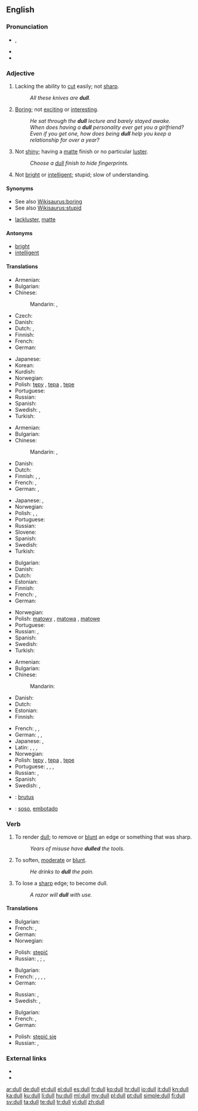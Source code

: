 ==English==

===Pronunciation===
* {{IPA|/dʌl/}}, {{SAMPA|/dVl/}}
* {{audio|en-us-dull.ogg|Audio (US)}}
* {{rhymes|ʌl}}

===Adjective===
{{en-adj|er}}

# Lacking the ability to [[cut]] easily; not [[sharp]].
#: ''All these knives are '''dull'''.''
# [[boring|Boring]]; not [[exciting]] or [[interesting]].
#: ''He sat through the '''dull''' lecture and barely stayed awake.''
#: ''When does having a '''dull''' personality ever get you a girlfriend? Even if you get one, how does being '''dull''' help you keep a relationship for over a year?''
# Not [[shiny]]; having a [[matte]] finish or no particular [[luster]].
#: ''Choose a [[dull]] finish to hide fingerprints.''
# Not [[bright]] or [[intelligent]]; stupid; slow of understanding.

====Synonyms====
* See also [[Wikisaurus:boring]]
* See also [[Wikisaurus:stupid]]
* {{sense|not shiny}} [[lackluster]], [[matte]]

====Antonyms====
* [[bright]]
* [[intelligent]]

====Translations====
{{trans-top|lacking the ability to cut easily; not sharp}}
* Armenian: {{t+|hy|բութ|tr=but'}}
* Bulgarian: {{t+|bg|тъп|tr=tǎp}}
* Chinese:
*: Mandarin: {{t|zh|鈍|sc=Hani}}, {{t|zh|钝|tr=dùn|sc=Hani}}
* Czech: {{t-|cs|tupý|m}}
* Danish: {{t-|da|sløv}}
* Dutch: {{t+|nl|bot}}, {{t+|nl|stomp}}
* Finnish: {{t+|fi|tylsä}}
* French: {{t+|fr|émoussé}}
* German: {{t+|de|stumpf}}
{{trans-mid}}
* Japanese: {{t|ja|鈍い|tr=にぶい, nibui|sc=Jpan}}
* Korean: {{t|ko|무딘|tr=mudin|sc=Kore}}
* Kurdish: {{t-|ku|کول|sc=ku-Arab}}
* Norwegian: {{t-|no|sløv}}
* Polish: [[tępy]] {{m}}, [[tępa]] {{f}}, [[tępe]] {{m}}
* Portuguese: {{t+|pt|cego|m}}
* Russian: {{t+|ru|тупой|tr=tupój|sc=Cyrl}}
* Spanish: {{t|es|romo}}
* Swedish: {{t|sv|oskarp}}, {{t+|sv|slö}}
* Turkish: {{t+|tr|kör}}
{{trans-bottom}}

{{trans-top|boring}}
* Armenian: {{t-|hy|ձանձրալի|tr=janjrali}}
* Bulgarian: {{t|bg|скучен}}
* Chinese:
*: Mandarin: {{t|zh|無聊|sc=Hani}}, {{t|zh|无聊|tr=wúliáo|sc=Hani}}
* Danish: {{t|da|kedelig}}
* Dutch: {{t+|nl|saai}}
* Finnish: {{t+|fi|tylsä}}, {{t+|fi|pitkäveteinen}}, {{t-|fi|pitkästyttävä}}
* French: {{t+|fr|ennuyeux}}, {{t+|fr|barbant}}
* German: {{t+|de|fad}}, {{t+|de|langweilig}}
{{trans-mid}}
* Japanese: {{t|ja|退屈|tr=たいくつな, taikutsu-na|alt=退屈な|sc=Jpan}}, {{t|ja|つまらない|tr=tsumaranai|sc=Jpan}}
* Norwegian: {{t+|no|kjedelig}}
* Polish: {{t+|pl|nudny|m}}, {{t-|pl|nudna|f}}, {{t-|pl|nudne|n}}
* Portuguese: {{t-|pt|entediante}}
* Russian: {{t|ru|скучный|tr=skúčnyj, skúšnyj|sc=Cyrl}}
* Slovene: {{t-|sl|dolgočasen|xs=Slovene}}
* Spanish: {{t+|es|aburrido}}
* Swedish: {{t+|sv|tråkig}}
* Turkish: {{t+|tr|sıkıcı}}
{{trans-bottom}}

{{trans-top|not shiny}}
* Bulgarian: {{t|bg|матов}}
* Danish: {{t-|da|mat}}
* Dutch: {{t+|nl|mat}}
* Estonian: {{t|et|tuhm}}
* Finnish: {{t+|fi|samea}}
* French: {{t+|fr|mat}}, {{t+|fr|terne}}
* German: {{t+|de|matt}}
{{trans-mid}}
* Norwegian: {{t+|no|matt}}
* Polish: [[matowy]] {{m}}, [[matowa]] {{f}}, [[matowe]] {{n}}
* Portuguese: {{t-|pt|fosco}}
* Russian: {{t|ru|тусклый|tr=túsklyj|sc=Cyrl}}, {{t|ru|матовый|tr=mátovyj|sc=Cyrl}}
* Spanish: {{t+|es|mate}}
* Swedish: {{t+|sv|matt}}
* Turkish: {{t+|tr|mat}}
{{trans-bottom}}

{{trans-top|not bright or intelligent}}
* Armenian: {{t+|hy|բութ|tr=but'}}
* Bulgarian: {{t+|bg|тъп|tr=tǎp}}
* Chinese:
*: Mandarin: {{t|zh|蠢|tr=chǔn|sc=Hani}}
* Danish: {{t+|da|dum}}
* Dutch: {{t+|nl|dom}}
* Estonian: {{t-|et|nõme}}
* Finnish: {{t+|fi|hidasjärkinen}}
{{trans-mid}}
* French: {{t+|fr|sot}}, {{t+|fr|obtus}}, {{t+|fr|idiot}}
* German: {{t+|de|blöd}}, {{t+|de|blöde}}, {{t+|de|dumm}}
* Japanese: {{t|ja|鈍い|tr=にぶい, nibui|sc=Jpan}}, {{t|ja|鈍い|tr=のろい, noroi}}
* Latin: {{t|la|brutus}}, {{t|la|fatuus}}, {{t|la|idiota|alt=idiōta}}, {{t|la|stultus}}
* Norwegian: {{t+|no|dum}}
* Polish: [[tępy]] {{m}}, [[tępa]] {{f}}, [[tępe]] {{m}}
* Portuguese: {{t-|pt|estúpido}}, {{t-|pt|fátuo}}, {{t-|pt|imbecil}}, {{t-|pt|idiota}}
* Russian: {{t|ru|тупой|tr=tupój|sc=Cyrl}}, {{t|ru|глупый|tr=glúpyj|sc=Cyrl}}
* Spanish: {{t+|es|obtuso}}
* Swedish: {{t|sv|oskarp}}, {{t|sv|trög}}
{{trans-bottom}}

{{checktrans-top}}
* {{ttbc|la}}: [[brutus]]
* {{ttbc|es}}: [[soso]], [[embotado]]
{{trans-bottom}}

===Verb===
{{en-verb}}

# {{transitive}} To render [[dull]]; to remove or [[blunt]] an edge or something that was sharp.
#: ''Years of misuse have '''dulled''' the tools.''
# {{transitive}} To soften, [[moderate]] or [[blunt]].
#: ''He drinks to '''dull''' the pain.''
# {{intransitive}} To lose a [[sharp]] edge; to become dull.
#: ''A razor will '''dull''' with use.''

====Translations====
{{trans-top|(''transitive'') To render dull; to remove or blunt an edge or something that was sharp}}
* Bulgarian: {{t|bg|притъпявам}}
* French: {{t+|fr|émousser}}, {{t+|fr|user}}
* German: {{t+|de|abstumpfen}}
* Norwegian: {{t|no|sløve}}
{{trans-mid}}
* Polish: [[stępić]]
* Russian: {{t|ru|тупить|sc=Cyrl|tr=tupít'}} {{impf}}, {{t|ru|иступить|sc=Cyrl|tr=istupít'}} {{pf.}}; {{t|ru|затуплять|sc=Cyrl|tr=zatuplját'}} {{pf.}}, {{t|ru|затупить|sc=Cyrl|tr=zatupít'}} {{pf.}}
{{trans-bottom}}

{{trans-top|(''transitive'') To soften, moderate or blunt}}
* Bulgarian: {{t|bg|смекчавам}}
* French: {{t+|fr|adoucir}}, {{t+|fr|modérer}}, {{t+|fr|amortir}}, {{t|fr|assourdir}}, {{t+|fr|engourdir}}
* German: {{t+|de|abstumpfen}}
{{trans-mid}}
* Russian: {{t|ru|притуплять|sc=Cyrl|tr=prituplját'}} {{impf}}, {{t|ru|притупить|sc=Cyrl|tr=pritupít'}} {{pf.}}
* Swedish: {{t|sv|döva}}, {{t|sv|dämpa}}
{{trans-bottom}}

{{trans-top|(''intransitive'') To lose a sharp edge; to become dull}}
* Bulgarian: {{t|bg|притъпявам се}}
* French: {{t+|fr|émousser}}, {{t+|fr|user}}
* German: {{t+|de|abstumpfen}}
{{trans-mid}}
* Polish: [[stępić się]]
* Russian: {{t|ru|затупляться|sc=Cyrl|tr=zatuplját'sja}} {{impf}}, {{t|ru|затупиться|sc=Cyrl|tr=zatupít'sja}} {{pf.}}
{{trans-bottom}}

{{checktrans-top}}
{{trans-mid}}
{{trans-bottom}}

===External links===
* {{R:Webster 1913}}
* {{R:Century 1911}}

[[ar:dull]]
[[de:dull]]
[[et:dull]]
[[el:dull]]
[[es:dull]]
[[fr:dull]]
[[ko:dull]]
[[hr:dull]]
[[io:dull]]
[[it:dull]]
[[kn:dull]]
[[ka:dull]]
[[ku:dull]]
[[li:dull]]
[[hu:dull]]
[[ml:dull]]
[[my:dull]]
[[pl:dull]]
[[pt:dull]]
[[simple:dull]]
[[fi:dull]]
[[sv:dull]]
[[ta:dull]]
[[te:dull]]
[[tr:dull]]
[[vi:dull]]
[[zh:dull]]